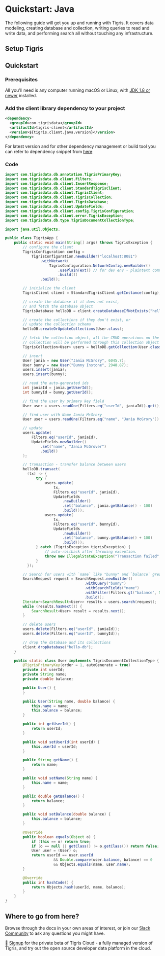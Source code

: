 
# Quickstart: Java

The following guide will get you up and running with Tigris. It covers
data modeling, creating database and collection, writing queries to read and
write data, and performing search all without touching any infrastructure.

## Setup Tigris

<Tabs>
<TabItem value="cloud" label="Tigris Cloud">

<TigrisCloud />

</TabItem>

<TabItem value="dev" label="Development Environment">

<StartupLocally />

</TabItem>
</Tabs>

## Quickstart

### Prerequisites

All you'll need is any computer running macOS or Linux, with
[JDK 1.8 or newer](https://adoptopenjdk.net/) installed.

### Add the client library dependency to your project

```xml
<dependency>
  <groupId>com.tigrisdata</groupId>
  <artifactId>tigris-client</artifactId>
  <version>${tigris.client.java.version}</version>
</dependency>
```

For latest version and for other dependency management or build
tool you can refer to dependency
snippet from [here](https://mvnrepository.com/artifact/com.tigrisdata/tigris-client)

### Code

```java title=TigrisApp.java
import com.tigrisdata.db.annotation.TigrisPrimaryKey;
import com.tigrisdata.db.client.Filters;
import com.tigrisdata.db.client.InsertResponse;
import com.tigrisdata.db.client.StandardTigrisClient;
import com.tigrisdata.db.client.TigrisClient;
import com.tigrisdata.db.client.TigrisCollection;
import com.tigrisdata.db.client.TigrisDatabase;
import com.tigrisdata.db.client.UpdateFields;
import com.tigrisdata.db.client.config.TigrisConfiguration;
import com.tigrisdata.db.client.error.TigrisException;
import com.tigrisdata.db.type.TigrisDocumentCollectionType;

import java.util.Objects;

public class TigrisApp {
    public static void main(String[] args) throws TigrisException {
        // configure the client
        TigrisConfiguration config =
            TigrisConfiguration.newBuilder("localhost:8081")
                .withNetwork(
                    TigrisConfiguration.NetworkConfig.newBuilder()
                        .usePlainText() // for dev env - plaintext communication
                        .build())
                .build();

        // initialize the client
        TigrisClient client = StandardTigrisClient.getInstance(config);

        // create the database if it does not exist,
        // and fetch the database object
        TigrisDatabase helloDB = client.createDatabaseIfNotExists("hello-db");

        // create the collections if they don't exist, or
        // update the collection schema
        helloDB.createOrUpdateCollections(User.class);

        // fetch the collection object, all the CRUD operations on the
        // collection will be performed through this collection object
        TigrisCollection<User> users = helloDB.getCollection(User.class);

        // insert
        User jania = new User("Jania McGrory", 6045.7);
        User bunny = new User("Bunny Instone", 2948.87);
        users.insert(jania);
        users.insert(bunny);

        // read the auto-generated ids
        int janiaId = jania.getUserId();
        int bunnyId = bunny.getUserId();

        // find the user by primary key field
        User user = users.readOne(Filters.eq("userId", janiaId)).get();

        // find user with Name Jania McGrory
        User user = users.readOne(Filters.eq("name", "Jania McGrory")).get();

        // update
        users.update(
            Filters.eq("userId", janiaId),
            UpdateFields.newBuilder()
                .set("name", "Jania McGrover")
                .build()
        );

        // transaction - transfer balance between users
        helloDB.transact(
          (tx) -> {
              try {
                  users.update(
                      tx,
                      Filters.eq("userId", janiaId),
                      UpdateFields
                          .newBuilder()
                          .set("balance", jania.getBalance() - 100)
                          .build());
                  users.update(
                      tx,
                      Filters.eq("userId", bunnyId),
                      UpdateFields
                          .newBuilder()
                          .set("balance", bunny.getBalance() + 100)
                          .build());
              } catch (TigrisException tigrisException) {
                  // auto-rollback after throwing exception.
                  throw new IllegalStateException("Transaction failed", tigrisException);
              }
          });

        // Search for users with `name` like "bunny" and `balance` greater than 500
        SearchRequest request = SearchRequest.newBuilder()
                                    .withQuery("bunny")
                                    .withSearchFields("name")
                                    .withFilter(Filters.gt("balance", 500))
                                    .build();
        Iterator<SearchResult<User>> results = users.search(request);
        while (results.hasNext()) {
            SearchResult<User> result = results.next();
        }

        // delete users
        users.delete(Filters.eq("userId", janiaId));
        users.delete(Filters.eq("userId", bunnyId));

        // drop the database and its collections
        client.dropDatabase("hello-db");
    }

    public static class User implements TigrisDocumentCollectionType {
        @TigrisPrimaryKey(order = 1, autoGenerate = true)
        private int userId;
        private String name;
        private double balance;

        public User() {
        }

        public User(String name, double balance) {
            this.name = name;
            this.balance = balance;
        }

        public int getUserId() {
            return userId;
        }

        public void setUserId(int userId) {
            this.userId = userId;
        }

        public String getName() {
            return name;
        }

        public void setName(String name) {
            this.name = name;
        }

        public double getBalance() {
            return balance;
        }

        public void setBalance(double balance) {
            this.balance = balance;
        }

        @Override
        public boolean equals(Object o) {
            if (this == o) return true;
            if (o == null || getClass() != o.getClass()) return false;
            User user = (User) o;
            return userId == user.userId
                      && Double.compare(user.balance, balance) == 0
                      && Objects.equals(name, user.name);
        }

        @Override
        public int hashCode() {
            return Objects.hash(userId, name, balance);
        }
    }
}
```

## Where to go from here?

Browse through the docs in your own areas of interest, or join our
[Slack Community](https://join.slack.com/t/tigrisdatacommunity/shared_invite/zt-16fn5ogio-OjxJlgttJIV0ZDywcBItJQ)
to ask any questions you might have.

🚀 [Signup](https://www.tigrisdata.com/beta) for the
private beta of Tigris Cloud - a fully managed version of Tigris, and try
out the open source developer data platform in the cloud.
